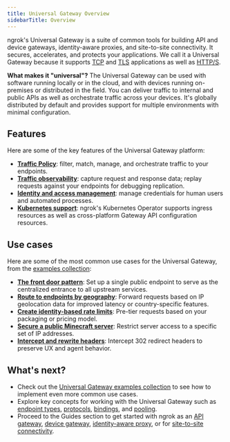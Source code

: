 ```yaml
---
title: Universal Gateway Overview
sidebarTitle: Overview
---
```


ngrok's Universal Gateway is a suite of common tools for building API and device gateways, identity-aware proxies, and site-to-site connectivity.
It secures, accelerates, and protects your applications.
We call it a Universal Gateway because it supports [TCP](/universal-gateway/tcp/) and [TLS](/universal-gateway/tls/) applications as well as [HTTP/S](/universal-gateway/http/).

**What makes it "universal"?**
The Universal Gateway can be used with software running locally or in the cloud, and with devices running on-premises or distributed in the field.
You can deliver traffic to internal and public APIs as well as orchestrate traffic across your devices.
It's globally distributed by default and provides support for multiple environments with minimal configuration.

## Features

Here are some of the key features of the Universal Gateway platform:

- [**Traffic Policy**](/traffic-policy/): filter, match, manage, and orchestrate traffic to your endpoints.
- [**Traffic observability**](/obs/): capture request and response data; replay requests against your endpoints for debugging replication.
- [**Identity and access management**](/iam/): manage credentials for human users and automated processes.
- [**Kubernetes support**](/k8s/): ngrok's Kubernetes Operator supports ingress resources as well as cross-platform Gateway API configuration resources.

## Use cases

Here are some of the most common use cases for the Universal Gateway, from the [examples collection](/universal-gateway/examples/):

- [**The front door pattern**](/universal-gateway/examples/front-door-pattern/): Set up a single public endpoint to serve as the centralized entrance to all upstream services.
- [**Route to endpoints by geography**](/universal-gateway/examples/route-by-geography/): Forward requests based on IP geolocation data for improved latency or country-specific features.
- [**Create identity-based rate limits**](/universal-gateway/examples/pre-tier-requests/): Pre-tier requests based on your packaging or pricing model.
- [**Secure a public Minecraft server**](/universal-gateway/examples/minecraft/): Restrict server access to a specific set of IP addresses.
- [**Intercept and rewrite headers**](/universal-gateway/examples/rewrite-headers-redirects/): Intercept 302 redirect headers to preserve UX and agent behavior.

## What's next?

- Check out the [Universal Gateway examples collection](/universal-gateway/examples/) to see how to implement even more common use cases.
- Explore key concepts for working with the Universal Gateway such as [endpoint types](/universal-gateway/types/), [protocols](/universal-gateway/protocols/), [bindings](/universal-gateway/bindings/), and [pooling](/universal-gateway/endpoint-pooling/).
- Proceed to the Guides section to get started with ngrok as an [API gateway](/guides/api-gateway/get-started/), [device gateway](/guides/device-gateway/agent/), [identity-aware proxy](/guides/identity-aware-proxy/securing-with-oauth/), or for [site-to-site connectivity](/guides/identity-aware-proxy/securing-with-oauth/).
